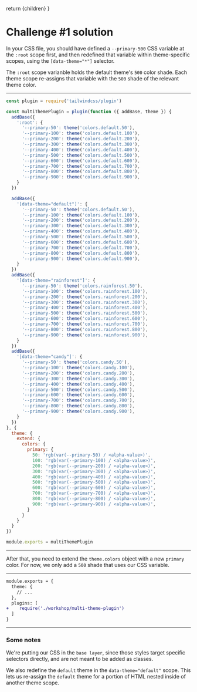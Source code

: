 

  return <MarkdownWrapper>{children}</MarkdownWrapper>
}

# Challenge #1 solution

In your CSS file, you should have defined a `--primary-500` CSS variable at the `:root` scope first, and then redefined that variable within theme-specific scopes, using the `[data-theme="*"]` selector.

The `:root` scope varianble holds the default theme's `500` color shade. Each theme scope re-assigns that variable with the `500` shade of the relevant theme color.

---

<Reveal fileName="multi-theme-plugin.js">

```js
const plugin = require('tailwindcss/plugin')

const multiThemePlugin = plugin(function ({ addBase, theme }) {
  addBase({
    ':root': {
      '--primary-50': theme('colors.default.50'),
      '--primary-100': theme('colors.default.100'),
      '--primary-200': theme('colors.default.200'),
      '--primary-300': theme('colors.default.300'),
      '--primary-400': theme('colors.default.400'),
      '--primary-500': theme('colors.default.500'),
      '--primary-600': theme('colors.default.600'),
      '--primary-700': theme('colors.default.700'),
      '--primary-800': theme('colors.default.800'),
      '--primary-900': theme('colors.default.900'),
    }
  })

  addBase({
    '[data-theme="default"]': {
      '--primary-50': theme('colors.default.50'),
      '--primary-100': theme('colors.default.100'),
      '--primary-200': theme('colors.default.200'),
      '--primary-300': theme('colors.default.300'),
      '--primary-400': theme('colors.default.400'),
      '--primary-500': theme('colors.default.500'),
      '--primary-600': theme('colors.default.600'),
      '--primary-700': theme('colors.default.700'),
      '--primary-800': theme('colors.default.800'),
      '--primary-900': theme('colors.default.900'),
    }
  })
  addBase({
    '[data-theme="rainforest"]': {
      '--primary-50': theme('colors.rainforest.50'),
      '--primary-100': theme('colors.rainforest.100'),
      '--primary-200': theme('colors.rainforest.200'),
      '--primary-300': theme('colors.rainforest.300'),
      '--primary-400': theme('colors.rainforest.400'),
      '--primary-500': theme('colors.rainforest.500'),
      '--primary-600': theme('colors.rainforest.600'),
      '--primary-700': theme('colors.rainforest.700'),
      '--primary-800': theme('colors.rainforest.800'),
      '--primary-900': theme('colors.rainforest.900'),
    }
  })
  addBase({
    '[data-theme="candy"]': {
      '--primary-50': theme('colors.candy.50'),
      '--primary-100': theme('colors.candy.100'),
      '--primary-200': theme('colors.candy.200'),
      '--primary-300': theme('colors.candy.300'),
      '--primary-400': theme('colors.candy.400'),
      '--primary-500': theme('colors.candy.500'),
      '--primary-600': theme('colors.candy.600'),
      '--primary-700': theme('colors.candy.700'),
      '--primary-800': theme('colors.candy.800'),
      '--primary-900': theme('colors.candy.900'),
    }
  })
}, {
  theme: {
    extend: {
      colors: {
        primary: {
          50: 'rgb(var(--primary-50) / <alpha-value>)',
          100: 'rgb(var(--primary-100) / <alpha-value>)',
          200: 'rgb(var(--primary-200) / <alpha-value>)',
          300: 'rgb(var(--primary-300) / <alpha-value>)',
          400: 'rgb(var(--primary-400) / <alpha-value>)',
          500: 'rgb(var(--primary-500) / <alpha-value>)',
          600: 'rgb(var(--primary-600) / <alpha-value>)',
          700: 'rgb(var(--primary-700) / <alpha-value>)',
          800: 'rgb(var(--primary-800) / <alpha-value>)',
          900: 'rgb(var(--primary-900) / <alpha-value>)',
        }
      }
    }
  }
})

module.exports = multiThemePlugin
```

</Reveal>

---

After that, you need to extend the `theme.colors` object with a new `primary` color. For now, we only add a `500` shade that uses our CSS variable.

---

<Reveal fileName="tailwind.config.js">

```diff
module.exports = {
  theme: {
    // ...
  },
  plugins: [
+    require('./workshop/multi-theme-plugin')
  ]
}
```

</Reveal>

---

### Some notes

We're putting our CSS in the `base layer`, since those styles target specific selectors directly, and are not meant to be added as classes.

We also redefine the `default` theme in the `data-theme="default"` scope. This lets us re-assign the `default` theme for a portion of HTML nested inside of another theme scope.
